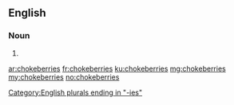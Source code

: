 ==English==

===Noun===
{{head|en|noun plural form}}

# {{plural of|chokeberry|lang=en}}

[[Category:English plurals ending in "-ies"]]

[[ar:chokeberries]]
[[fr:chokeberries]]
[[ku:chokeberries]]
[[mg:chokeberries]]
[[my:chokeberries]]
[[no:chokeberries]]